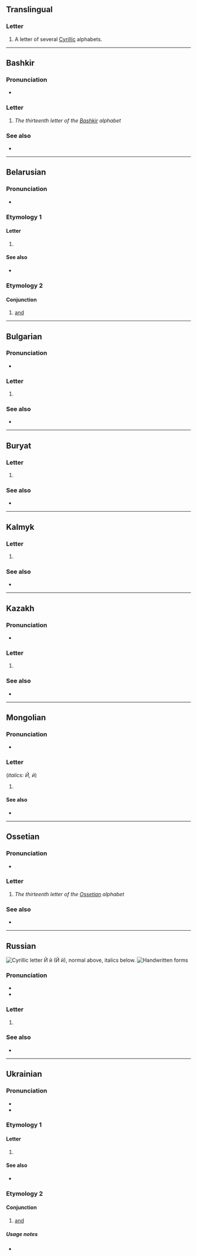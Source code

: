 {{also|Appendix:Variations of "i"}}
{{character info}}

==Translingual==

===Letter===
{{mul-letter|sc=Cyrl|upper=Й|lower=й}}

# A letter of several [[Cyrillic]] alphabets.

----

==Bashkir==

===Pronunciation===
* {{qualifier|phoneme}} {{IPA|ba|/j/}}

===Letter===
{{head|ba|letter|sc=Cyrl|upper case|Й}}

# ''The thirteenth letter of the [[Bashkir]] alphabet''

===See also===
* {{list:Cyrillic script letters/ba}}

----

==Belarusian==

===Pronunciation===
* {{qualifier|phoneme}} {{IPA|be|/j/}}

===Etymology 1===

====Letter====
{{head|be|letter|lower case||upper case|Й}}

# {{Cyrl-def|be|letter|11}}

====See also====
* {{list:Cyrillic script letters/be}}

===Etymology 2===
{{rfe|be}}

====Conjunction====
{{head|be|conjunction}}

# [[and]]

----

==Bulgarian==

===Pronunciation===
* {{qualifier|phoneme}} {{bg-IPA|й}}

===Letter===
{{head|bg|letter|upper case|Й}}

# {{Cyrl-def|bg|letter|10}}

===See also===
* {{list:Cyrillic script letters/bg}}

----

==Buryat==

===Letter===
{{head|bua|letter|lower case||upper case|Й}}

# {{Cyrl-def|bua|letter|11}}

===See also===
* {{list:Cyrillic script letters/bua}}

----

==Kalmyk==

===Letter===
{{head|xal|letter|lower case||upper case|Й}}

# {{Cyrl-def|xal|letter|14}}

===See also===
* {{list:Cyrillic script letters/xal}}

----

==Kazakh==
{{kk-regional|й|ي}}

===Pronunciation===
* {{qualifier|phoneme}} {{IPA|kk|/j/}}

===Letter===
{{head|kk|letter|lower case||upper case|Й}}

# {{Cyrl-def|kk|letter|13}}

===See also===
* {{list:Cyrillic script letters/kk}}

----

==Mongolian==

===Pronunciation===
* {{IPA|mn|/i/}}

===Letter===
{{head|mn|letter|lower case||upper case|Й}} (''italics: Й, й'')

# {{Cyrl-def|mn|letter|11}}

====See also====
* {{list:Cyrillic script letters/mn}}

----

==Ossetian==

===Pronunciation===
* {{qualifier|phoneme}} {{IPA|os|/j/}}

===Letter===
{{head|os|letter|sc=Cyrl|upper case|Й}}

# ''The thirteenth letter of the [[Ossetian]] alphabet''

===See also===
* {{list:Cyrillic script letters/os}}

----

==Russian==
[[File:Cyrillic J.png|thumb|right|Cyrillic letter '''Й й'''<br/>
(''Й й''), normal above, italics below.]]
[[File:11-Russian alphabet-Й й.svg|thumb|Handwritten forms]]

===Pronunciation===
* {{ru-IPA}}
* {{audio|ru|Ru-{{PAGENAME}}.ogg|Audio}}

===Letter===
{{head|ru|letter|lower case||upper case|Й}}

# {{Cyrl-def|ru|letter|11|и краткое|ий}}

===See also===
* {{list:Cyrillic script letters/ru}}

{{topics|ru|Letter names}}

----

==Ukrainian==

===Pronunciation===
* {{uk-IPA|й}}
* {{audio|uk|Uk-{{PAGENAME}}.ogg|Audio}}

===Etymology 1===

====Letter====
{{head|uk|letter|lower case||upper case|Й}}

# {{Cyrl-def|uk|letter|14|йот}}

====See also====
* {{list:Cyrillic script letters/uk}}

===Etymology 2===

====Conjunction====
{{head|uk|conjunction}}

# [[and]]

=====Usage notes=====
* {{Template:U:uk:і-й|й}}